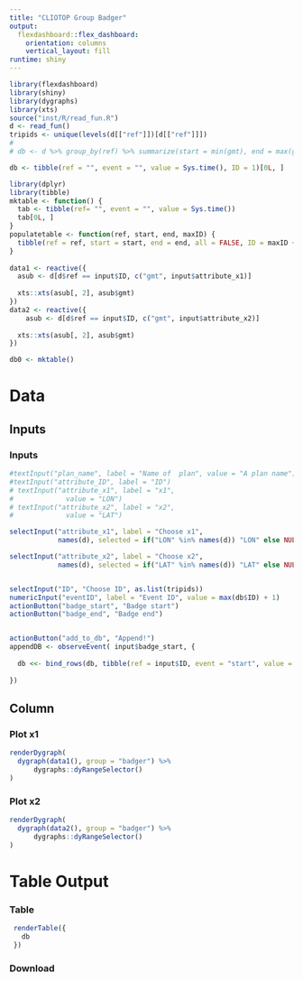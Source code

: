 ```yaml
---
title: "CLIOTOP Group Badger"
output: 
  flexdashboard::flex_dashboard:
    orientation: columns
    vertical_layout: fill
runtime: shiny
---
```


```r
library(flexdashboard)
library(shiny)
library(dygraphs)
library(xts)
source("inst/R/read_fun.R")
d <- read_fun()
tripids <- unique(levels(d[["ref"]])[d[["ref"]]])
# 
# db <- d %>% group_by(ref) %>% summarize(start = min(gmt), end = max(gmt), all = TRUE) %>% mutate(ID = row_number())

db <- tibble(ref = "", event = "", value = Sys.time(), ID = 1)[0L, ]

library(dplyr)
library(tibble)
mktable <- function() {
  tab <- tibble(ref= "", event = "", value = Sys.time())
  tab[0L, ]
}
populatetable <- function(ref, start, end, maxID) {
  tibble(ref = ref, start = start, end = end, all = FALSE, ID = maxID + 1)
}
 
data1 <- reactive({
  asub <- d[d$ref == input$ID, c("gmt", input$attribute_x1)]
  
  xts::xts(asub[, 2], asub$gmt)
})
data2 <- reactive({
    asub <- d[d$ref == input$ID, c("gmt", input$attribute_x2)]
  
  xts::xts(asub[, 2], asub$gmt)
})

db0 <- mktable()

```

Data 
================================

Inputs {.sidebar}
-----------------------------------------------------------------------

### Inputs

```r
#textInput("plan_name", label = "Name of  plan", value = "A plan name")
#textInput("attribute_ID", label = "ID")
# textInput("attribute_x1", label = "x1", 
#             value = "LON")
# textInput("attribute_x2", label = "x2", 
#             value = "LAT")

selectInput("attribute_x1", label = "Choose x1", 
            names(d), selected = if("LON" %in% names(d)) "LON" else NULL)

selectInput("attribute_x2", label = "Choose x2", 
            names(d), selected = if("LAT" %in% names(d)) "LAT" else NULL)


selectInput("ID", "Choose ID", as.list(tripids))
numericInput("eventID", label = "Event ID", value = max(db$ID) + 1)
actionButton("badge_start", "Badge start")
actionButton("badge_end", "Badge end")


actionButton("add_to_db", "Append!")
appendDB <- observeEvent( input$badge_start, {
 
  db <<- bind_rows(db, tibble(ref = input$ID, event = "start", value = Sys.time(), ID = max(db$ID) + 1))
  
})
```

Column {data-width=650}
-----------------------------------------------------------------------

### Plot x1

```r
renderDygraph(
  dygraph(data1(), group = "badger") %>%
      dygraphs::dyRangeSelector()
)
```

### Plot x2

```r
renderDygraph(
  dygraph(data2(), group = "badger") %>%
      dygraphs::dyRangeSelector()
)
```

Table Output
=============================

### Table 

```r
 renderTable({
   db
 })
```

### Download

```r

```
